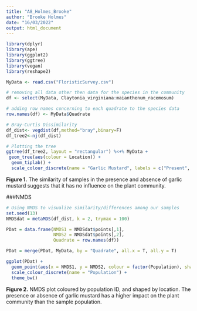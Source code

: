 ```yaml
---
title: "A8_Holmes_Brooke"
author: "Brooke Holmes"
date: "16/03/2022"
output: html_document
---
```


```r
library(dplyr)
library(ape)
library(ggplot2)
library(ggtree)
library(vegan)
library(reshape2)
```


```r
MyData <- read.csv("FloristicSurvey.csv")
```

```r
# removing all data other then data for the species in the community
df <- select(MyData, Claytonia_virginiana:maianthenum_racemosum) 

# adding row names concerning to each quadrate to the species data
row.names(df) <- MyData$Quadrate
```

```r
# Bray-Curtis Dissimilarity
df_dist<- vegdist(df,method="bray",binary=F)
df_tree2<-nj(df_dist)

# Plotting the tree
ggtree(df_tree2, layout = "rectangular") %<+% MyData +
 geom_tree(aes(colour = Location)) +
  geom_tiplab() +
  scale_colour_discrete(name = "Garlic Mustard", labels = c("Present", "Not Present"))
```
**Figure 1.** The similarity of samples in the presence and absence of garlic mustard suggests that it has no influence on the plant community.

###NMDS
```r
# Using NMDS to visualize similarity/differences among our samples
set.seed(13)
NMDSdat = metaMDS(df_dist, k = 2, trymax = 100)

PDat = data.frame(NMDS1 = NMDSdat$points[,1],
                  NMDS2 = NMDSdat$points[,2],
                  Quadrate = row.names(df))

PDat = merge(PDat, MyData, by = "Quadrate", all.x = T, all.y = T)

ggplot(PDat) +
  geom_point(aes(x = NMDS1, y = NMDS2, colour = factor(Population), shape = Location)) +
  scale_colour_discrete(name = "Population") + 
  theme_bw()
```
**Figure 2.** NMDS plot coloured by population ID, and shaped by location. The presence or absence of garlic mustard has a higher impact on the plant community than the sample population.
